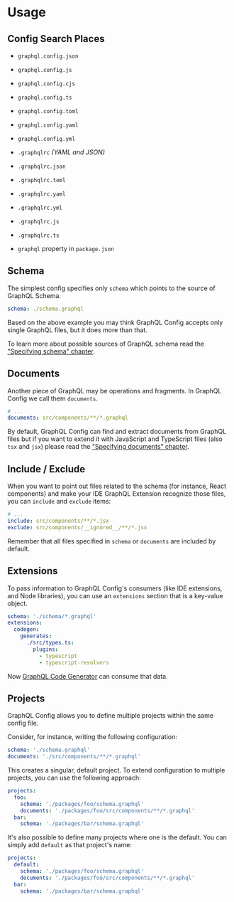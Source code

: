
# Usage

## Config Search Places

- `graphql.config.json`
- `graphql.config.js`
- `graphql.config.cjs`
- `graphql.config.ts`
- `graphql.config.toml`
- `graphql.config.yaml`
- `graphql.config.yml`

- `.graphqlrc` _(YAML and JSON)_
- `.graphqlrc.json`
- `.graphqlrc.toml`
- `.graphqlrc.yaml`
- `.graphqlrc.yml`
- `.graphqlrc.js`
- `.graphqlrc.ts`

- `graphql` property in `package.json`

## Schema

The simplest config specifies only `schema` which points to the source of GraphQL Schema.

```yaml
schema: ./schema.graphql
```

Based on the above example you may think GraphQL Config accepts only single GraphQL files, but it does more than that.

To learn more about possible sources of GraphQL schema read the ["Specifying schema" chapter](./schema).

## Documents

Another piece of GraphQL may be operations and fragments. In GraphQL Config we call them `documents`.

```yaml
# ...
documents: src/components/**/*.graphql
```

By default, GraphQL Config can find and extract documents from GraphQL files but if you want to extend it with JavaScript and TypeScript files (also `tsx` and `jsx`) please read the ["Specifying documents" chapter](./documents).

## Include / Exclude

When you want to point out files related to the schema (for instance, React components) and make your IDE GraphQL Extension recognize those files, you can `include` and `exclude` items:

```yaml
# ...
include: src/components/**/*.jsx
exclude: src/components/__ignored__/**/*.jsx
```

<Callout>Remember that all files specified in `schema` or `documents` are included by default.</Callout>

## Extensions

To pass information to GraphQL Config's consumers (like IDE extensions, and Node libraries), you can use an `extensions` section that is a key-value object.

```yaml
schema: './schema/*.graphql'
extensions:
  codegen:
    generates:
      ./src/types.ts:
        plugins:
          - typescript
          - typescript-resolvers
```

Now [GraphQL Code Generator](https://graphql-code-generator.com) can consume that data.

## Projects

GraphQL Config allows you to define multiple projects within the same config file.

Consider, for instance, writing the following configuration:

```yaml
schema: './schema.graphql'
documents: './src/components/**/*.graphql'
```

This creates a singular, default project. To extend configuration to multiple projects, you can use the following approach:

```yaml
projects:
  foo:
    schema: './packages/foo/schema.graphql'
    documents: './packages/foo/src/components/**/*.graphql'
  bar:
    schema: './packages/bar/schema.graphql'
```

It's also possible to define many projects where one is the default. You can simply add `default` as that project's name:

```yaml {2-4}
projects:
  default:
    schema: './packages/foo/schema.graphql'
    documents: './packages/foo/src/components/**/*.graphql'
  bar:
    schema: './packages/bar/schema.graphql'
```
